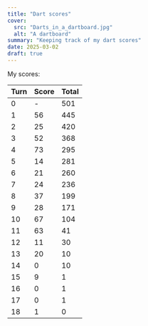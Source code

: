 ```yaml
---
title: "Dart scores"
cover:
  src: "Darts_in_a_dartboard.jpg"
  alt: "A dartboard"
summary: "Keeping track of my dart scores"
date: 2025-03-02
draft: true
---
```


My scores:

| Turn | Score | Total |
| ---- | ----- | ----- |
| 0    | -     | 501   |
| 1    | 56    | 445   |
| 2    | 25    | 420   |
| 3    | 52    | 368   |
| 4    | 73    | 295   |
| 5    | 14    | 281   |
| 6    | 21    | 260   |
| 7    | 24    | 236   |
| 8    | 37    | 199   |
| 9    | 28    | 171   |
| 10   | 67    | 104   |
| 11   | 63    | 41    |
| 12   | 11    | 30    |
| 13   | 20    | 10    |
| 14   | 0     | 10    |
| 15   | 9     | 1     |
| 16   | 0     | 1     |
| 17   | 0     | 1     |
| 18   | 1     | 0     |
